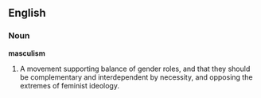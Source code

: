 ==English==

===Noun===
'''masculism'''

#A movement supporting balance of gender roles, and that they should be complementary and interdependent by necessity, and opposing the extremes of feminist ideology.